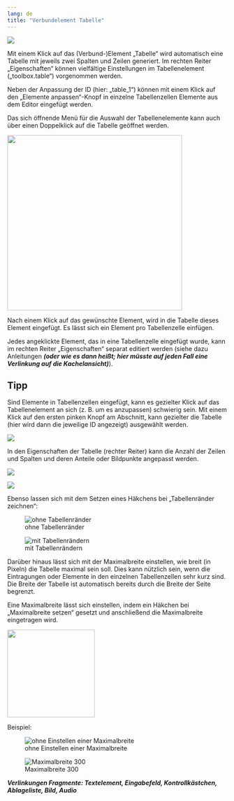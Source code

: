 ```yaml
---
lang: de
title: "Verbundelement Tabelle"
---
```

 
 ![](Tabelle_Main_Grafik.png)

 Mit einem Klick auf das (Verbund-)Element „Tabelle“ wird automatisch eine Tabelle mit jeweils zwei Spalten und Zeilen generiert. Im rechten Reiter „Eigenschaften“ können vielfältige Einstellungen im Tabellenelement („toolbox.table“) vorgenommen werden.

Neben der Anpassung der ID (hier: „table_1“) können mit einem Klick auf den „Elemente anpassen“-Knopf in einzelne Tabellenzellen Elemente aus dem Editor eingefügt werden. 

::: {.callout-note}
Das sich öffnende Menü für die Auswahl der Tabellenelemente kann auch über einen Doppelklick auf die Tabelle geöffnet werden. 
:::

![](Tabelle_toolbox_Grafik.png){width=400}

Nach einem Klick auf das gewünschte Element, wird in die Tabelle dieses Element eingefügt. Es lässt sich ein Element pro Tabellenzelle einfügen.

Jedes angeklickte Element, das in eine Tabellenzelle eingefügt wurde, kann im rechten Reiter „Eigenschaften“ separat editiert werden (siehe dazu Anleitungen ***(oder wie es dann heißt; hier müsste auf jeden Fall eine Verlinkung auf die Kachelansicht)***).

::: {.callout-tip}
## Tipp

Sind Elemente in Tabellenzellen eingefügt, kann es gezielter Klick auf das Tabellenelement an sich (z. B. um es anzupassen) schwierig sein. Mit einem Klick auf den ersten pinken Knopf am Abschnitt, kann gezielter die Tabelle (hier wird dann die jeweilige ID angezeigt) ausgewählt werden. 

![](Tabelle_Hinweis_Grafik.png)

:::

In den Eigenschaften der Tabelle (rechter Reiter) kann die Anzahl der Zeilen und Spalten und deren Anteile oder Bildpunkte angepasst werden. 

::: {layout-ncol=2}

![](Tabelle_Zeile_Grafik.png)

![](Tabelle_Spalte_Grafik.png)

:::

Ebenso lassen sich mit dem Setzen eines Häkchens bei „Tabellenränder zeichnen“:

::: {layout-ncol=2}

![ohne Tabellenränder](Tabelle_Rand_eins_Grafik.png)

![mit Tabellenrändern](Tabelle_Rand_zwei_Grafik.png)

:::

Darüber hinaus lässt sich mit der Maximalbreite einstellen, wie breit (in Pixeln) die Tabelle maximal sein soll. Dies kann nützlich sein, wenn die Eintragungen oder Elemente in den einzelnen Tabellenzellen sehr kurz sind. Die Breite der Tabelle ist automatisch bereits durch die Breite der Seite begrenzt.

Eine Maximalbreite lässt sich einstellen, indem ein Häkchen bei „Maximalbreite setzen“ gesetzt und anschließend die Maximalbreite eingetragen wird.

![](Tabelle_Rand_Maximalbreite_Grafik.png){width=200}

Beispiel:

::: {layout-ncol=2}

![ohne Einstellen einer Maximalbreite](Tabelle_Rand_Maximalbreite_eins_Grafik.png)

![Maximalbreite 300](Tabelle_Rand_Maximalbreite_zwei_Grafik.png)

:::

***Verlinkungen Fragmente: Textelement, Eingabefeld, Kontrollkästchen, Ablageliste, Bild, Audio***